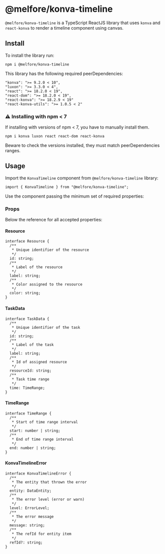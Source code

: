 

<Meta title="Intro/Getting started" />

# @melfore/konva-timeline

`@melfore/konva-timeline` is a TypeScript ReactJS library that uses `konva` and `react-konva` to render a timeline component using canvas.

## Install

To install the library run:

```
npm i @melfore/konva-timeline
```

This library has the following required peerDependencies:

```
"konva": ">= 9.2.0 < 10",
"luxon": ">= 3.3.0 < 4",
"react": ">= 18.2.0 < 19",
"react-dom": ">= 18.2.0 < 19",
"react-konva": ">= 18.2.9 < 19"
"react-konva-utils": ">= 1.0.5 < 2"
```

### ⚠️ Installing with npm < 7

If installing with versions of npm < 7, you have to manually install them.

```
npm i konva luxon react react-dom react-konva
```

Beware to check the versions installed, they must match peerDependencies ranges.

## Usage

Import the `KonvaTimeline` component from `@melfore/konva-timeline` library:

```
import { KonvaTimeline } from "@melfore/konva-timeline";
```

Use the component passing the minimum set of required properties:

<Canvas of={Primary} />

### Props

Below the reference for all accepted properties:

<ArgTypes of={Primary} sort="requiredFirst" />

#### Resource

```
interface Resource {
  /**
   * Unique identifier of the resource
   */
  id: string;
  /**
   * Label of the resource
   */
  label: string;
  /**
   * Color assigned to the resource
   */
  color: string;
}
```

#### TaskData

```
interface TaskData {
  /**
   * Unique identifier of the task
   */
  id: string;
  /**
   * Label of the task
   */
  label: string;
  /**
   * Id of assigned resource
   */
  resourceId: string;
  /**
   * Task time range
   */
  time: TimeRange;
}
```

#### TimeRange

```
interface TimeRange {
  /**
   * Start of time range interval
   */
  start: number | string;
  /**
   * End of time range interval
   */
  end: number | string;
}
```

#### KonvaTimelineError

```
interface KonvaTimelineError {
  /**
   * The entity that thrown the error
   */
  entity: DataEntity;
  /**
   * The error level (error or warn)
   */
  level: ErrorLevel;
  /**
   * The error message
   */
  message: string;
  /**
   * The refId for entity item
   */
  refId?: string;
}
```
